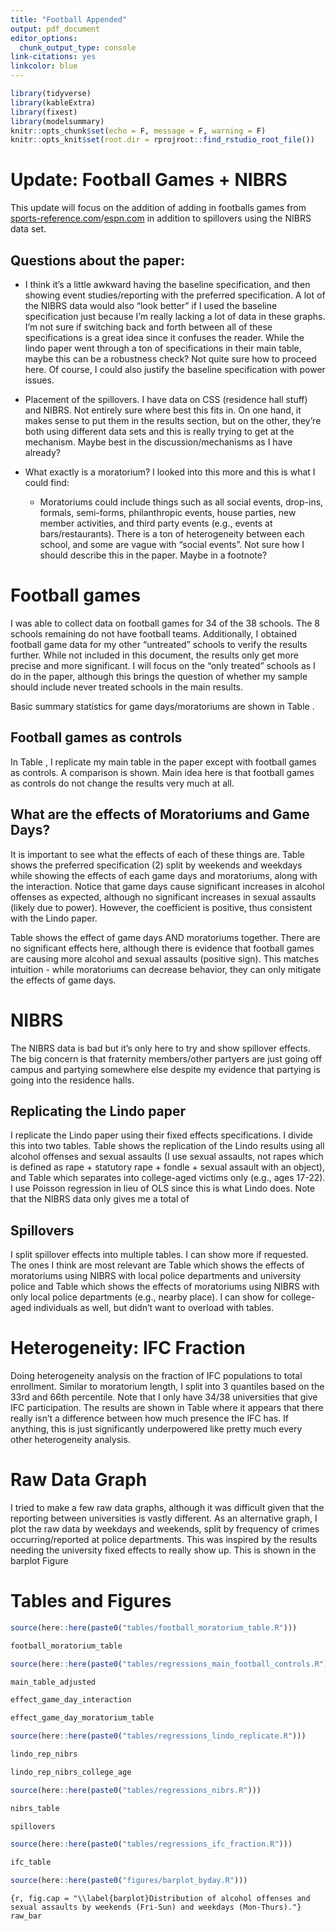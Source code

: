 ```yaml
---
title: "Football Appended"
output: pdf_document
editor_options: 
  chunk_output_type: console
link-citations: yes
linkcolor: blue
---
```


```r
library(tidyverse)
library(kableExtra)
library(fixest)
library(modelsummary)
knitr::opts_chunk$set(echo = F, message = F, warning = F)
knitr::opts_knit$set(root.dir = rprojroot::find_rstudio_root_file())
```

# Update: Football Games + NIBRS

This update will focus on the addition of adding in footballs games from [sports-reference.com](sports-reference.com)/[espn.com](espn.com) in addition to spillovers using the NIBRS data set.

## Questions about the paper:

* I think it's a little awkward having the baseline specification, and then showing event studies/reporting with the preferred specification. A lot of the NIBRS data would also "look better" if I used the baseline specification just because I'm really lacking a lot of data in these graphs. I'm not sure if switching back and forth between all of these specifications is a great idea since it confuses the reader. While the lindo paper went through a ton of specifications in their main table, maybe this can be a robustness check? Not quite sure how to proceed here. Of course, I could also justify the baseline specification with power issues.

* Placement of the spillovers. I have data on CSS (residence hall stuff) and NIBRS. Not entirely sure where best this fits in. On one hand, it makes sense to put them in the results section, but on the other, they're both using different data sets and this is really trying to get at the mechanism. Maybe best in the discussion/mechanisms as I have already?

* What exactly is a moratorium? I looked into this more and this is what I could find:
  + Moratoriums could include things such as all social events, drop-ins, formals, semi-forms, philanthropic events, house parties, new member activities, and third party events (e.g., events at bars/restaurants). There is a ton of heterogeneity between each school, and some are vague with "social events". Not sure how I should describe this in the paper. Maybe in a footnote?

# Football games

I was able to collect data on football games for 34 of the 38 schools. The 8 schools remaining do not have football teams. Additionally, I obtained football game data for my other "untreated" schools to verify the results further. While not included in this document, the results only get more precise and more significant. I will focus on the "only treated" schools as I do in the paper, although this brings the question of whether my sample should include never treated schools in the main results. 

Basic summary statistics for game days/moratoriums are shown in Table \ref{football_moratorium_table}.



## Football games as controls

In Table \ref{main_table_adjusted}, I replicate my main table in the paper except with football games as controls. A comparison is shown. Main idea here is that football games as controls do not change the results very much at all. 




## What are the effects of Moratoriums and Game Days?

It is important to see what the effects of each of these things are. Table \ref{effect_game_day_interaction} shows the preferred specification (2) split by weekends and weekdays while showing the effects of each game days and moratoriums, along with the interaction. Notice that game days cause significant increases in alcohol offenses as expected, although no significant increases in sexual assaults (likely due to power). However, the coefficient is positive, thus consistent with the Lindo paper. 

Table \ref{effect_game_day_moratorium_table} shows the effect of game days AND moratoriums together. There are no significant effects here, although there is evidence that football games are causing more alcohol and sexual assaults (positive sign). This matches intuition - while moratoriums can decrease behavior, they can only mitigate the effects of game days.


# NIBRS

The NIBRS data is bad but it's only here to try and show spillover effects. The big concern is that fraternity members/other partyers are just going off campus and partying somewhere else despite my evidence that partying is going into the residence halls. 


## Replicating the Lindo paper

I replicate the Lindo paper using their fixed effects specifications. I divide this into two tables. Table \ref{lindo_rep_nibrs}
shows the replication of the Lindo results using all alcohol offenses and sexual assaults (I use sexual assaults, not rapes which is defined as rape + statutory rape + fondle + sexual assault with an object), and Table \ref{lindo_rep_nibrs_college_age} which separates into college-aged victims only (e.g., ages 17-22). I use Poisson regression in lieu of OLS since this is what Lindo does. Note that the NIBRS data only gives me a total of 

## Spillovers

I split spillover effects into multiple tables. I can show more if requested. The ones I think are most relevant are Table \ref{nibrs_table} which shows the effects of moratoriums using NIBRS with local police departments and university police and Table \ref{spillovers} which shows the effects of moratoriums using NIBRS with only local police departments (e.g., nearby place). I can show for college-aged individuals as well, but didn't want to overload with tables. 

# Heterogeneity: IFC Fraction

Doing heterogeneity analysis on the fraction of IFC populations to total enrollment. Similar to moratorium length, I split into 3 quantiles based on the 33rd and 66th percentile. Note that I only have 34/38 universities that give IFC participation. The results are shown in Table \ref{ifc_table} where it appears that there really isn't a difference between how much presence the IFC has. If anything, this is just significantly underpowered like pretty much every other heterogeneity analysis.


# Raw Data Graph

I tried to make a few raw data graphs, although it was difficult given that the reporting between universities is vastly different. As an alternative graph, I plot the raw data by weekdays and weekends, split by frequency of crimes occurring/reported at police departments. This was inspired by the results needing the university fixed effects to really show up. This is shown in the barplot Figure \ref{barplot} 

\newpage

# Tables and Figures

```r
source(here::here(paste0("tables/football_moratorium_table.R")))
```

```r
football_moratorium_table
```

```r
source(here::here(paste0("tables/regressions_main_football_controls.R")))
```

```r
main_table_adjusted
```

```r
effect_game_day_interaction
```


```r
effect_game_day_moratorium_table
```


```r
source(here::here(paste0("tables/regressions_lindo_replicate.R")))
```

```r
lindo_rep_nibrs
```

```r
lindo_rep_nibrs_college_age
```

```r
source(here::here(paste0("tables/regressions_nibrs.R")))
```
```r
nibrs_table
```

```r
spillovers
```



```r
source(here::here(paste0("tables/regressions_ifc_fraction.R")))
```

```r
ifc_table
```

```r
source(here::here(paste0("figures/barplot_byday.R")))
```

```{r, fig.cap = "\\label{barplot}Distribution of alcohol offenses and sexual assaults by weekends (Fri-Sun) and weekdays (Mon-Thurs)."}
raw_bar
```

